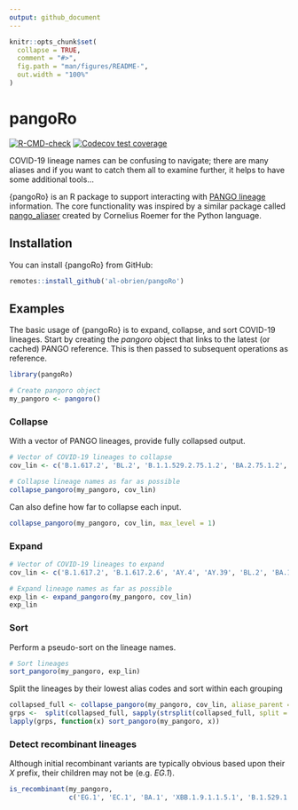 ```yaml
---
output: github_document
---
```


<!-- README.md is generated from README.Rmd. Please edit that file -->

```r
knitr::opts_chunk$set(
  collapse = TRUE,
  comment = "#>",
  fig.path = "man/figures/README-",
  out.width = "100%"
)
```

# pangoRo

<!-- badges: start -->

[![R-CMD-check](https://github.com/al-obrien/pangoRo/actions/workflows/R-CMD-check.yaml/badge.svg)](https://github.com/al-obrien/pangoRo/actions/workflows/R-CMD-check.yaml)
[![Codecov test coverage](https://codecov.io/gh/al-obrien/pangoRo/branch/master/graph/badge.svg)](https://app.codecov.io/gh/al-obrien/pangoRo?branch=master)
<!-- badges: end -->

COVID-19 lineage names can be confusing to navigate; there are many aliases and if you want to catch them all to examine further, it helps to have some additional tools...

{pangoRo} is an R package to support interacting with [PANGO lineage](https://cov-lineages.org/index.html) information. The core functionality was inspired by a similar package called [pango_aliaser](https://github.com/corneliusroemer/pango_aliasor) created by Cornelius Roemer for the Python language.

## Installation

You can install {pangoRo} from GitHub:

``` r
remotes::install_github('al-obrien/pangoRo')
```

## Examples

The basic usage of {pangoRo} is to expand, collapse, and sort COVID-19 lineages. Start by creating the *pangoro* object that links to the latest (or cached) PANGO reference. This is then passed to subsequent operations as reference.

```r
library(pangoRo)

# Create pangoro object
my_pangoro <- pangoro()
```

### Collapse

With a vector of PANGO lineages, provide fully collapsed output.

```r
# Vector of COVID-19 lineages to collapse
cov_lin <- c('B.1.617.2', 'BL.2', 'B.1.1.529.2.75.1.2', 'BA.2.75.1.2', 'XD.1')

# Collapse lineage names as far as possible
collapse_pangoro(my_pangoro, cov_lin)
```

Can also define how far to collapse each input.

```r
collapse_pangoro(my_pangoro, cov_lin, max_level = 1)
```


### Expand

```r
# Vector of COVID-19 lineages to expand
cov_lin <- c('B.1.617.2', 'B.1.617.2.6', 'AY.4', 'AY.39', 'BL.2', 'BA.1', 'AY.2', 'XD.1')

# Expand lineage names as far as possible
exp_lin <- expand_pangoro(my_pangoro, cov_lin)
exp_lin
```

### Sort

Perform a pseudo-sort on the lineage names.

```r
# Sort lineages
sort_pangoro(my_pangoro, exp_lin)
```

Split the lineages by their lowest alias codes and sort within each grouping

```r
collapsed_full <- collapse_pangoro(my_pangoro, cov_lin, aliase_parent = TRUE) 
grps <-  split(collapsed_full, sapply(strsplit(collapsed_full, split = '\\.'), `[[`, 1))
lapply(grps, function(x) sort_pangoro(my_pangoro, x))
```

### Detect recombinant lineages

Although initial recombinant variants are typically obvious based upon their *X* prefix, their children may not be (e.g. *EG.1*).

```r
is_recombinant(my_pangoro,
               c('EG.1', 'EC.1', 'BA.1', 'XBB.1.9.1.1.5.1', 'B.1.529.1'))
```

